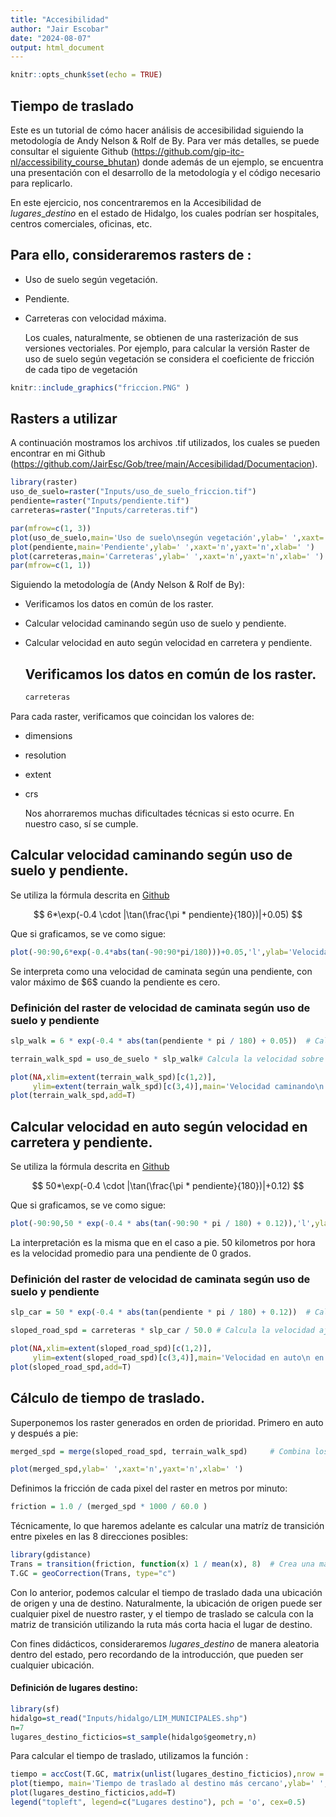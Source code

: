 ---
title: "Accesibilidad"
author: "Jair Escobar"
date: "2024-08-07"
output: html_document
---

```{r setup, include=FALSE}
knitr::opts_chunk$set(echo = TRUE)
```

## Tiempo de traslado

Este es un tutorial de cómo hacer análisis de accesibilidad siguiendo la metodología de Andy Nelson & Rolf de By. Para ver más detalles, se puede consultar el siguiente Github (<https://github.com/gip-itc-nl/accessibility_course_bhutan>) donde además de un ejemplo, se encuentra una presentación con el desarrollo de la metodología y el código necesario para replicarlo.

En este ejercicio, nos concentraremos en la Accesibilidad de $lugares$\_$destino$ en el estado de Hidalgo, los cuales podrían ser hospitales, centros comerciales, oficinas, etc.

## Para ello, consideraremos rasters de :

-   Uso de suelo según vegetación.

-   Pendiente.

-   Carreteras con velocidad máxima.

    Los cuales, naturalmente, se obtienen de una rasterización de sus versiones vectoriales. Por ejemplo, para calcular la versión Raster de uso de suelo según vegetación se considera el coeficiente de fricción de cada tipo de vegetación

```{r friccion, include=TRUE, echo=FALSE, fig.align='center'}
knitr::include_graphics("friccion.PNG" )
```

## Rasters a utilizar

A continuación mostramos los archivos .tif utilizados, los cuales se pueden encontrar en mi Github (<https://github.com/JairEsc/Gob/tree/main/Accesibilidad/Documentacion>).

```{r rasters_1 ,message=FALSE,results = FALSE,echo=T}
library(raster)
uso_de_suelo=raster("Inputs/uso_de_suelo_friccion.tif")
pendiente=raster("Inputs/pendiente.tif")
carreteras=raster("Inputs/carreteras.tif")
```

```{r, echo=F, include=T,fig.align='center',out.width="100%"}
par(mfrow=c(1, 3))
plot(uso_de_suelo,main='Uso de suelo\nsegún vegetación',ylab=' ',xaxt='n',yaxt='n',xlab=' ')
plot(pendiente,main='Pendiente',ylab=' ',xaxt='n',yaxt='n',xlab=' ')
plot(carreteras,main='Carreteras',ylab=' ',xaxt='n',yaxt='n',xlab=' ')
par(mfrow=c(1, 1))
```

Siguiendo la metodología de (Andy Nelson & Rolf de By):

-   Verificamos los datos en común de los raster.

-   Calcular velocidad caminando según uso de suelo y pendiente.

-   Calcular velocidad en auto según velocidad en carretera y pendiente.

    ## Verificamos los datos en común de los raster.

    ```{r raster_2}
    carreteras
    ```

Para cada raster, verificamos que coincidan los valores de:

-   dimensions

-   resolution

-   extent

-   crs

    Nos ahorraremos muchas dificultades técnicas si esto ocurre. En nuestro caso, sí se cumple.

## Calcular velocidad caminando según uso de suelo y pendiente.

Se utiliza la fórmula descrita en [Github](https://github.com/gip-itc-nl/accessibility_course_bhutan/blob/master/CSI_AccessibilityMapping_2up.pdf)

$$
6*\exp(-0.4 \cdot |\tan(\frac{\pi * pendiente}{180})|+0.05)
$$

Que si graficamos, se ve como sigue:

```{r plot_cam ,echo=F,fig.align='center'}
plot(-90:90,6*exp(-0.4*abs(tan(-90:90*pi/180)))+0.05,'l',ylab='Velocidad km/h',main='Velocidad caminando\n en función de la pendiente',xlab='Grados')
```

Se interpreta como una velocidad de caminata según una pendiente, con valor máximo de \$6\$ cuando la pendiente es cero.

### Definición del raster de velocidad de caminata según uso de suelo y pendiente

```{r caminando}
slp_walk = 6 * exp(-0.4 * abs(tan(pendiente * pi / 180) + 0.05))  # Calcula la velocidad de caminata ajustada por la pendiente.

terrain_walk_spd = uso_de_suelo * slp_walk# Calcula la velocidad sobre el terreno ajustada por la pendiente y el uso de suelo.

```

```{r ,echo=F,fig.align='center'}
plot(NA,xlim=extent(terrain_walk_spd)[c(1,2)],
     ylim=extent(terrain_walk_spd)[c(3,4)],main='Velocidad caminando\n en función de la pendiente y fricción del uso de suelo\n ',ylab=' ',xaxt='n',yaxt='n',xlab=' ')
plot(terrain_walk_spd,add=T)
```

## Calcular velocidad en auto según velocidad en carretera y pendiente.

Se utiliza la fórmula descrita en [Github](https://github.com/gip-itc-nl/accessibility_course_bhutan/blob/master/CSI_AccessibilityMapping_2up.pdf)

$$
50*\exp(-0.4 \cdot |\tan(\frac{\pi * pendiente}{180})|+0.12)
$$

Que si graficamos, se ve como sigue:

```{r auto, echo=F,fig.align='center'}
plot(-90:90,50 * exp(-0.4 * abs(tan(-90:90 * pi / 180) + 0.12)),'l',ylab='Velocidad km/h',main='Velocidad en auto en función de la pendiente',xlab='Grados')
```

La interpretación es la misma que en el caso a pie. $50$ kilometros por hora es la velocidad promedio para una pendiente de 0 grados.

### Definición del raster de velocidad de caminata según uso de suelo y pendiente

```{r caminando_2}
slp_car = 50 * exp(-0.4 * abs(tan(pendiente * pi / 180) + 0.12))  # Calcula la velocidad sobre carreteras ajustada por la pendiente.

sloped_road_spd = carreteras * slp_car / 50.0 # Calcula la velocidad ajustada por pendiente para carreteras y la convierte en un raster.

```

```{r ,echo=F,fig.align='center'}
plot(NA,xlim=extent(sloped_road_spd)[c(1,2)],
     ylim=extent(sloped_road_spd)[c(3,4)],main='Velocidad en auto\n en función de la pendiente',ylab=' ',xaxt='n',yaxt='n',xlab=' ')
plot(sloped_road_spd,add=T)
```

## Cálculo de tiempo de traslado.

Superponemos los raster generados en orden de prioridad. Primero en auto y después a pie:

```{r merge}
merged_spd = merge(sloped_road_spd, terrain_walk_spd)     # Combina los rasters de velocidad de carreteras y terreno.
```

```{r merge_plot, echo=F,fig.align='center'}
plot(merged_spd,ylab=' ',xaxt='n',yaxt='n',xlab=' ')
```

Definimos la fricción de cada pixel del raster en metros por minuto:

```{r}
friction = 1.0 / (merged_spd * 1000 / 60.0 ) 
```

Técnicamente, lo que haremos adelante es calcular una matríz de transición entre pixeles en las 8 direcciones posibles:

```{r friccion_2, results=F,message=FALSE}
library(gdistance)
Trans = transition(friction, function(x) 1 / mean(x), 8)  # Crea una matriz de transición basada en la fricción.
T.GC = geoCorrection(Trans, type="c")
```

Con lo anterior, podemos calcular el tiempo de traslado dada una ubicación de origen y una de destino. Naturalmente, la ubicación de origen puede ser cualquier pixel de nuestro raster, y el tiempo de traslado se calcula con la matriz de transición utilizando la ruta más corta hacia el lugar de destino.

Con fines didácticos, consideraremos $lugares$\_$destino$ de manera aleatoria dentro del estado, pero recordando de la introducción, que pueden ser cualquier ubicación.

#### Definición de lugares destino:

```{r, echo=T,results=F,message=FALSE}
library(sf)
hidalgo=st_read("Inputs/hidalgo/LIM_MUNICIPALES.shp")
n=7
lugares_destino_ficticios=st_sample(hidalgo$geometry,n)
```

Para calcular el tiempo de traslado, utilizamos la función :

```{r tiempo, fig.align='center'}
tiempo = accCost(T.GC, matrix(unlist(lugares_destino_ficticios),nrow = n,ncol = 2,byrow = T))  # Calcula el costo acumulado desde un punto de inicio (coordenadas especificadas) usando la matriz de transición corregida (T.GC).
plot(tiempo, main='Tiempo de traslado al destino más cercano',ylab=' ',xaxt='n',yaxt='n',xlab=' ')
plot(lugares_destino_ficticios,add=T)
legend("topleft", legend=c("Lugares destino"), pch = 'o', cex=0.5)
```
